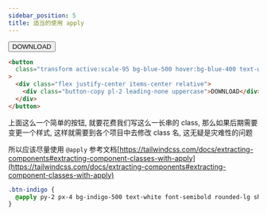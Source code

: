 ```yaml
---
sidebar_position: 5
title: 适当的使用 apply
---
```


<section class="tw">
  <div className="w-1/4 mb-4">
    <button class="transform active:scale-95 bg-blue-500 hover:bg-blue-400 text-white px-16 py-6 rounded-lg font-bold tracking-widest w-full">
      <div class="flex justify-center items-center relative">
        <div class="button-copy pl-2 leading-none uppercase">DOWNLOAD</div>
      </div>
    </button>
  </div>
</section>

```html
<button
  class="transform active:scale-95 bg-blue-500 hover:bg-blue-400 text-white px-16 py-6 rounded-lg font-bold tracking-widest w-full"
>
  <div class="flex justify-center items-center relative">
    <div class="button-copy pl-2 leading-none uppercase">DOWNLOAD</div>
  </div>
</button>
```

上面这么一个简单的按钮, 就要花费我们写这么一长串的 class, 那么如果后期需要变更一个样式, 这样就需要到各个项目中去修改 class 名, 这无疑是灾难性的问题

所以应该尽量使用 `@apply` 参考文档[https://tailwindcss.com/docs/extracting-components#extracting-component-classes-with-apply](https://tailwindcss.com/docs/extracting-components#extracting-component-classes-with-apply)

```scss
.btn-indigo {
  @apply py-2 px-4 bg-indigo-500 text-white font-semibold rounded-lg shadow-md hover:bg-indigo-700 focus:outline-none focus:ring-2 focus:ring-indigo-400 focus:ring-opacity-75;
}
```
